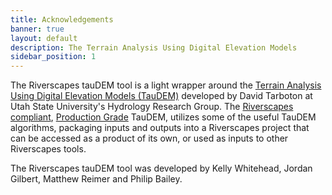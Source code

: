 ```yaml
---
title: Acknowledgements
banner: true
layout: default
description: The Terrain Analysis Using Digital Elevation Models
sidebar_position: 1
---
```


The Riverscapes tauDEM tool is a light wrapper around the [Terrain Analysis Using Digital Elevation Models (TauDEM)](https://hydrology.usu.edu/taudem/taudem5/) developed by David Tarboton at Utah State University's Hydrology Research Group. The [Riverscapes compliant](https://riverscapes.net/Tools/#riverscapes-compliant), [Production Grade](https://riverscapes.net/Tools/#riverscapes-compliant) TauDEM, utilizes some of the useful TauDEM algorithms, packaging inputs and outputs into a Riverscapes project that can be accessed as a product of its own, or used as inputs to other Riverscapes tools.

The Riverscapes tauDEM tool was developed by Kelly Whitehead, Jordan Gilbert, Matthew Reimer and Philip Bailey.
